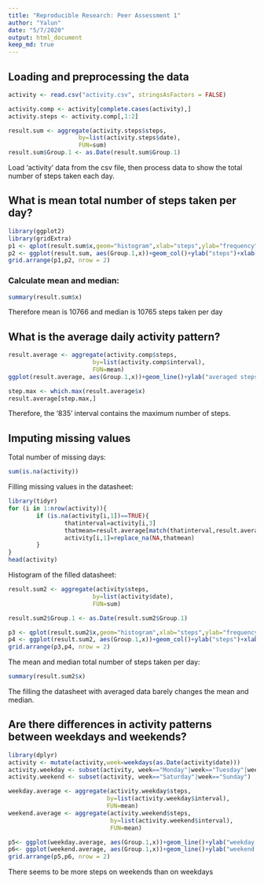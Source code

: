 ---
title: "Reproducible Research: Peer Assessment 1"
author: "Yalun"
date: "5/7/2020"
output: html_document
keep_md: true
---


## Loading and preprocessing the data
```{r}
activity <- read.csv("activity.csv", stringsAsFactors = FALSE)

activity.comp <- activity[complete.cases(activity),]
activity.steps <- activity.comp[,1:2]

result.sum <- aggregate(activity.steps$steps,
                    by=list(activity.steps$date),
                    FUN=sum)
result.sum$Group.1 <- as.Date(result.sum$Group.1)
```

Load 'activity' data from the csv file, then process data to show the total number of steps taken each day.

## What is mean total number of steps taken per day?

```{r fig.cap="Histogram/barplot of the total nuber of steps taken each day"}
library(ggplot2)
library(gridExtra)
p1 <- qplot(result.sum$x,geom="histogram",xlab="steps",ylab="frequency",bins=20)
p2 <- ggplot(result.sum, aes(Group.1,x))+geom_col()+ylab("steps")+xlab("date")
grid.arrange(p1,p2, nrow = 2)

```
### Calculate mean and median:

```{r}
summary(result.sum$x)
```
Therefore mean is 10766 and median is 10765 steps taken per day

## What is the average daily activity pattern?
```{r}
result.average <- aggregate(activity.comp$steps,
                        by=list(activity.comp$interval),
                        FUN=mean)
ggplot(result.average, aes(Group.1,x))+geom_line()+ylab("averaged steps")+xlab("interval")
```
```{r}
step.max <- which.max(result.average$x)
result.average[step.max,]
```
Therefore, the '835' interval contains the maximum number of steps.


## Imputing missing values

Total number of missing days:
```{r}
sum(is.na(activity))
```
Filling missing values in the datasheet:

```{r}
library(tidyr)
for (i in 1:nrow(activity)){
        if (is.na(activity[i,1])==TRUE){
                thatinterval=activity[i,3]
                thatmean=result.average[match(thatinterval,result.average$Group.1),2]
                activity[i,1]=replace_na(NA,thatmean)
        }
}
head(activity)
```

Histogram of the filled datasheet:
```{r}
result.sum2 <- aggregate(activity$steps,
                        by=list(activity$date),
                        FUN=sum)

result.sum2$Group.1 <- as.Date(result.sum2$Group.1)

p3 <- qplot(result.sum2$x,geom="histogram",xlab="steps",ylab="frequency",bins=20)
p4 <- ggplot(result.sum2, aes(Group.1,x))+geom_col()+ylab("steps")+xlab("date")
grid.arrange(p3,p4, nrow = 2)
```
The mean and median total number of steps taken per day:
```{r}
summary(result.sum2$x)
```
The filling the datasheet with averaged data barely changes the mean and median.


## Are there differences in activity patterns between weekdays and weekends?
```{r message=FALSE}
library(dplyr)
activity <- mutate(activity,week=weekdays(as.Date(activity$date)))
activity.weekday <- subset(activity, week=="Monday"|week=="Tuesday"|week=="Wednesday"|week=="Thursday"|week=="Friday")
activity.weekend <- subset(activity, week=="Saturday"|week=="Sunday")

weekday.average <- aggregate(activity.weekday$steps,
                            by=list(activity.weekday$interval),
                            FUN=mean)
weekend.average <- aggregate(activity.weekend$steps,
                             by=list(activity.weekend$interval),
                             FUN=mean)

p5<- ggplot(weekday.average, aes(Group.1,x))+geom_line()+ylab("weekday steps")+xlab("interval")
p6<- ggplot(weekend.average, aes(Group.1,x))+geom_line()+ylab("weekend steps")+xlab("interval")
grid.arrange(p5,p6, nrow = 2)
```

There seems to be more steps on weekends than on weekdays

